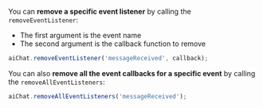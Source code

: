 You can **remove a specific event listener** by calling the `removeEventListener`:

* The first argument is the event name
* The second argument is the callback function to remove

```ts
aiChat.removeEventListener('messageReceived', callback);
```

You can also **remove all the event callbacks for a specific event** by calling the `removeAllEventListeners`:

```ts
aiChat.removeAllEventListeners('messageReceived');
```
